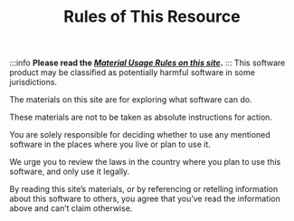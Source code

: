 ﻿---
sidebar_position: 100
title: Rules of This Resource
description: Guidelines for Using Materials on This Resource
---
:::info **Please read the [*Material Usage Rules on this site*](./Disclaimer).**
:::
This software product may be classified as potentially harmful software in some jurisdictions.

The materials on this site are for exploring what software can do.

These materials are not to be taken as absolute instructions for action.

You are solely responsible for deciding whether to use any mentioned software in the places where you live or plan to use it.

We urge you to review the laws in the country where you plan to use this software, and only use it legally.

By reading this site’s materials, or by referencing or retelling information about this software to others, you agree that you’ve read the information above and can’t claim otherwise.